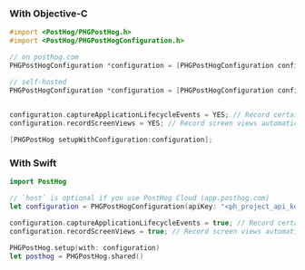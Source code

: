 ### With Objective-C

```objectivec
#import <PostHog/PHGPostHog.h>
#import <PostHog/PHGPostHogConfiguration.h>

// on posthog.com
PHGPostHogConfiguration *configuration = [PHGPostHogConfiguration configurationWithApiKey:@"YOUR_API_KEY"];

// self-hosted
PHGPostHogConfiguration *configuration = [PHGPostHogConfiguration configurationWithApiKey:@"YOUR_API_KEY" 
                                                                          host:@"https://app.posthog.com"];

configuration.captureApplicationLifecycleEvents = YES; // Record certain application events automatically!
configuration.recordScreenViews = YES; // Record screen views automatically!

[PHGPostHog setupWithConfiguration:configuration];
```

### With Swift

```swift
import PostHog

// `host` is optional if you use PostHog Cloud (app.posthog.com)
let configuration = PHGPostHogConfiguration(apiKey: "<ph_project_api_key>", host: "<ph_instance_address>")

configuration.captureApplicationLifecycleEvents = true; // Record certain application events automatically!
configuration.recordScreenViews = true; // Record screen views automatically!

PHGPostHog.setup(with: configuration)
let posthog = PHGPostHog.shared()
```
